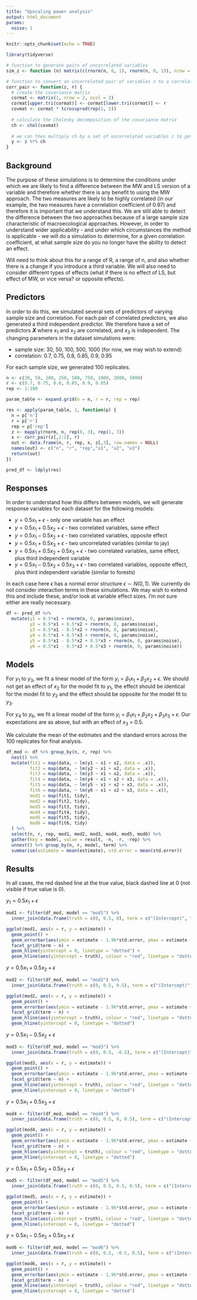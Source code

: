 ```yaml
---
title: "Upscaling power analysis"
output: html_document
params:
  noise: 1
---
```


```r
knitr::opts_chunk$set(echo = TRUE)

library(tidyverse)

# function to generate pairs of uncorrelated variables
sim_z <- function (n) matrix(c(rnorm(n, 0, 1), rnorm(n, 0, 1)), nrow = n)

# function to convert an uncorrelated pair of variables z to a correlated pair with coefficient r 
corr_pair <- function(z, r) {
  # create the covariance matrix
  cormat <- matrix(1, nrow = 2, ncol = 2)
  cormat[upper.tri(cormat)] <- cormat[lower.tri(cormat)] <- r
  covmat <- cormat * tcrossprod(rep(1, 2))
  
  # calculate the Cholesky decomposition of the covariance matrix 
  ch <- chol(covmat)
  
  # we can then multiply ch by a set of uncorrelated variables z to get the appropriately correlated variables. 
  y <- z %*% ch
}
```

## Background

The purpose of these simulations is to determine the conditions under which we are likely to find a difference between the MW and LS version of a variable and therefore whether there is any benefit to using the MW approach. The two measures are likely to be highly correlated (in our example, the two measures have a correlation coefficient of 0.97) and therefore it is important that we understand this. We are still able to detect the difference between the two approaches because of a large sample size characteristic of macroecological approaches. However, in order to understand wider applicability - and under which circumstances the method is applicable - we will do a simulation to determine, for a given correlation coefficient, at what sample size do you no longer have the ability to detect an effect. 

Will need to think about this for a range of R, a range of n, and also whether there is a change if you introduce a third variable. We will also need to consider different types of effects (what if there is no effect of LS, but effect of MW, or vice versa? or opposite effects). 

## Predictors

In order to do this, we simulated several sets of predictors of varying sample size and correlation. For each pair of correlated predictors, we also generated a third independent predictor. We therefore have a set of predictors ***X*** where $x_1$ and $x_2$ are correlated, and $x_3$ is independent. The changing parameters in the dataset simulations were:

- sample size: 30, 50, 100, 500, 1000 (for now, we may wish to extend)
- correlation: 0.7, 0.75, 0.8, 0.85, 0.9, 0.95

For each sample size, we generated 100 replicates.

```r
n <- c(30, 50, 100, 250, 500, 750, 1000, 2000, 5000)
r <- c(0.7, 0.75, 0.8, 0.85, 0.9, 0.95)
rep <- 1:100

param_table <- expand.grid(n = n, r = r, rep = rep)

res <- apply(param_table, 1, function(p) {
  n = p['n']
  r = p['r']
  rep = p['rep']
  z <- mapply(rnorm, n, rep(0, 3), rep(1, 3))
  x <- corr_pair(z[,1:2], r)
  out <- data.frame(n, r, rep, x, z[,3], row.names = NULL)
  names(out) <- c("n", "r", "rep","x1", "x2", "x3")
  return(out)
})

pred_df <- ldply(res)
```

## Responses

In order to understand how this differs between models, we will generate response variables for each dataset for the following models:

- $y = 0.5x_1 + \epsilon$ - only one variable has an effect
- $y = 0.5x_1 + 0.5x_2 + \epsilon$ - two correlated variables, same effect
- $y = 0.5x_1 - 0.5x_2 + \epsilon$ - two correlated variables, opposite effect
- $y = 0.5x_1 + 0.5x_3 + \epsilon$ - two uncorrelated variables (similar to jay)
- $y = 0.5x_1 + 0.5x_2 + 0.5x_3 + \epsilon$ - two correlated variables, same effect, plus third independent variable
- $y = 0.5x_1 - 0.5x_2 + 0.5x_3 + \epsilon$ - two correlated variables, opposite effect, plus third independent variable (similar to forests) 

In each case here $\epsilon$ has a normal error structure $\epsilon\sim N(0, 1)$. We currently do not consider interaction terms in these simulations. We may wish to extend this and include these, and/or look at variable effect sizes. I'm not sure either are really necessary. 

```r
df <- pred_df %>% 
  mutate(y1 = 0.5*x1 + rnorm(n, 0, params$noise),
         y2 = 0.5*x1 + 0.5*x2 + rnorm(n, 0, params$noise),
         y3 = 0.5*x1 - 0.5*x2 + rnorm(n, 0, params$noise),
         y4 = 0.5*x1 + 0.5*x3 + rnorm(n, 0, params$noise),
         y5 = 0.5*x1 - 0.5*x2 + 0.5*x3 + rnorm(n, 0, params$noise),
         y6 = 0.5*x1 - 0.5*x2 + 0.5*x3 + rnorm(n, 0, params$noise))
```

## Models

For $y_1$ to $y_3$, we fit a linear model of the form $y_i = \beta_1x_1 + \beta_2x_2 + \epsilon$. We should not get an effect of $x_2$ for the model fit to $y_1$, the effect should be identical for the model fit to $y_2$ and the effect should be opposite for the model fit to $y_3$. 

For $y_4$ to $y_6$, we fit a linear model of the form $y_i = \beta_1x_1 + \beta_2x_2 + \beta_3x_3 + \epsilon$. Our expectations are as above, but with an effect of $x_3$ = 0.5. 

We calculate the mean of the estimates and the standard errors across the 100 replicates for final analysis. 

```r
df_mod <- df %>% group_by(n, r, rep) %>% 
  nest() %>% 
  mutate(fit1 = map(data, ~ lm(y1 ~ x1 + x2, data = .x)),
         fit2 = map(data, ~ lm(y2 ~ x1 + x2, data = .x)),
         fit3 = map(data, ~ lm(y3 ~ x1 + x2, data = .x)),
         fit4 = map(data, ~ lm(y4 ~ x1 + x2 + x3, data = .x)),
         fit5 = map(data, ~ lm(y5 ~ x1 + x2 + x3, data = .x)),
         fit6 = map(data, ~ lm(y6 ~ x1 + x2 + x3, data = .x)),
         mod1 = map(fit1, tidy),
         mod2 = map(fit2, tidy), 
         mod3 = map(fit3, tidy),
         mod4 = map(fit4, tidy),
         mod5 = map(fit5, tidy),
         mod6 = map(fit6, tidy)
  ) %>% 
  select(n, r, rep, mod1, mod2, mod3, mod4, mod5, mod6) %>% 
  gather(key = model, value = result, -n, -r, -rep) %>% 
  unnest() %>% group_by(n, r, model, term) %>% 
  summarise(estimate = mean(estimate), std.error = mean(std.error))
```

## Results

In all cases, the red dashed line at the true value, black dashed line at 0 (not visible if true value is 0). 

$y_1 = 0.5x_1 + \epsilon$



```r
mod1 <- filter(df_mod, model == "mod1") %>% 
  inner_join(data.frame(truth = c(0, 0.5, 0), term = c("(Intercept)", "x1", "x2")))

ggplot(mod1, aes(x = r, y = estimate)) + 
  geom_point() + 
  geom_errorbar(aes(ymin = estimate - 1.96*std.error, ymax = estimate + 1.96*std.error)) +
  facet_grid(term ~ n) +
  geom_hline(yintercept = 0, linetype = "dotted") + 
  geom_hline(aes(yintercept = truth), colour = "red", linetype = "dotted")

```

$y = 0.5x_1 + 0.5x_2 + \epsilon$

```r
mod2 <- filter(df_mod, model == "mod2") %>% 
  inner_join(data.frame(truth = c(0, 0.5, 0.5), term = c("(Intercept)", "x1", "x2")))

ggplot(mod2, aes(x = r, y = estimate)) + 
  geom_point() + 
  geom_errorbar(aes(ymin = estimate - 1.96*std.error, ymax = estimate + 1.96*std.error)) +
  facet_grid(term ~ n) + 
  geom_hline(aes(yintercept = truth), colour = "red", linetype = "dotted") + 
  geom_hline(yintercept = 0, linetype = "dotted")
```

$y = 0.5x_1 - 0.5x_2 + \epsilon$

```r
mod3 <- filter(df_mod, model == "mod3") %>% 
  inner_join(data.frame(truth = c(0, 0.5, -0.5), term = c("(Intercept)", "x1", "x2")))

ggplot(mod3, aes(x = r, y = estimate)) + 
  geom_point() + 
  geom_errorbar(aes(ymin = estimate - 1.96*std.error, ymax = estimate + 1.96*std.error)) +
  facet_grid(term ~ n) + 
  geom_hline(aes(yintercept = truth), colour = "red", linetype = "dotted") + 
  geom_hline(yintercept = 0, linetype = "dotted")
```

$y = 0.5x_1 + 0.5x_3 + \epsilon$

```r
mod4 <- filter(df_mod, model == "mod4") %>% 
  inner_join(data.frame(truth = c(0, 0.5, 0, 0.5), term = c("(Intercept)", "x1", "x2", "x3")))

ggplot(mod4, aes(x = r, y = estimate)) + 
  geom_point() + 
  geom_errorbar(aes(ymin = estimate - 1.96*std.error, ymax = estimate + 1.96*std.error)) +
  facet_grid(term ~ n) + 
  geom_hline(aes(yintercept = truth), colour = "red", linetype = "dotted") + 
  geom_hline(yintercept = 0, linetype = "dotted")
```

$y = 0.5x_1 + 0.5x_2 + 0.5x_3 + \epsilon$

```r
mod5 <- filter(df_mod, model == "mod5") %>% 
  inner_join(data.frame(truth = c(0, 0.5, 0.5, 0.5), term = c("(Intercept)", "x1", "x2", "x3")))

ggplot(mod5, aes(x = r, y = estimate)) + 
  geom_point() + 
  geom_errorbar(aes(ymin = estimate - 1.96*std.error, ymax = estimate + 1.96*std.error)) +
  facet_grid(term ~ n) + 
  geom_hline(aes(yintercept = truth), colour = "red", linetype = "dotted") + 
  geom_hline(yintercept = 0, linetype = "dotted")
```

$y = 0.5x_1 - 0.5x_2 + 0.5x_3 + \epsilon$

```r
mod6 <- filter(df_mod, model == "mod6") %>% 
  inner_join(data.frame(truth = c(0, 0.5, -0.5, 0.5), term = c("(Intercept)", "x1", "x2", "x3")))

ggplot(mod6, aes(x = r, y = estimate)) + 
  geom_point() + 
  geom_errorbar(aes(ymin = estimate - 1.96*std.error, ymax = estimate + 1.96*std.error)) +
  facet_grid(term ~ n) + 
  geom_hline(aes(yintercept = truth), colour = "red", linetype = "dotted") + 
  geom_hline(yintercept = 0, linetype = "dotted")
```